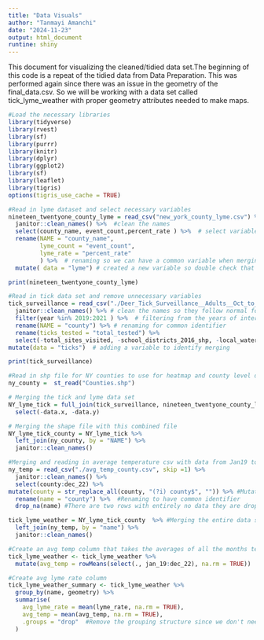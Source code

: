 ```yaml
---
title: "Data Visuals"
author: "Tanmayi Amanchi"
date: "2024-11-23"
output: html_document
runtine: shiny
---
```


This document for visualizing the cleaned/tidied data set.The beginning of this code is a repeat of the tidied data from Data Preparation. This was performed again since there was an issue in the geometry  of the final_data.csv. So we will be working with a data set called tick_lyme_weather with proper geometry attributes needed to make maps.
```r
#Load the necessary libraries 
library(tidyverse)
library(rvest)
library(sf)
library(purrr)
library(knitr)
library(dplyr)
library(ggplot2)
library(sf)
library(leaflet)
library(tigris)
options(tigris_use_cache = TRUE)
``` 

```r
#Read in lyme dataset and select necessary variables
nineteen_twentyone_county_lyme = read_csv("new_york_county_lyme.csv") %>%  #read in the NYC lyme data
  janitor::clean_names() %>%  #clean the names 
  select(county_name, event_count,percent_rate ) %>%  # select variables of interest 
  rename(NAME = "county_name", 
         lyme_count = "event_count",
         lyme_rate = "percent_rate"
         ) %>%  # renaming so we can have a common variable when merging 
  mutate( data = "lyme") # created a new variable so double check that merging was accurate

print(nineteen_twentyone_county_lyme)

```

```r
#Read in tick data set and remove unnecessary variables 
tick_surveillance = read_csv("./Deer_Tick_Surveillance__Adults__Oct_to_Dec__excluding_Powassan_virus__Beginning_2008_20241116.csv") %>% 
  janitor::clean_names() %>% # clean the names so they follow normal form 
  filter(year %in% 2019:2021 ) %>%  # filtering from the years of interest that are based from the lyme disease data 
  rename(NAME = "county") %>% # renaming for common identifier
  rename(ticks_tested = "total_tested") %>% 
  select(-total_sites_visited, -school_districts_2016_shp, -local_waterfront_revitalization_program_lwrp_communities, -new_york_zip_codes, -counties, -nys_senate_districts, -a_phagocytophilum_percent, -b_microti_percent, -b_miyamotoi_percent) %>%  # selecting and removing variables of interest , 
mutate(data = "ticks")  # adding a variable to identify merging 

print(tick_surveillance)
```

```r
#Read in shp file for NY counties to use for heatmap and county level data
ny_county =  st_read("Counties.shp")  
```

```r
# Merging the tick and lyme data set  
NY_lyme_tick = full_join(tick_surveillance, nineteen_twentyone_county_lyme, by = "NAME") %>% 
  select(-data.x, -data.y)

# Merging the shape file with this combined file
NY_lyme_tick_county = NY_lyme_tick %>%
  left_join(ny_county, by = "NAME") %>% 
  janitor::clean_names() 
```

```r
#Merging and reading in average temperature csv with data from Jan19 to Dec22
ny_temp = read_csv("./avg_temp_county.csv", skip =1) %>% 
  janitor::clean_names() %>% 
  select(county:dec_22) %>% 
mutate(county = str_replace_all(county, "(?i) county$", "")) %>% #Mutated to remove the suffix county so that the data can be merged and have common identifier
  rename(name = "county") %>%  #Renaming to have common identifier 
  drop_na(name) #There are two rows with entirely no data they are dropped 

tick_lyme_weather = NY_lyme_tick_county  %>% #Merging the entire data set with avg weather 
  left_join(ny_temp, by = "name") %>% 
  janitor::clean_names() 
```

```r
#Create an avg temp column that takes the averages of all the months temperature values by county 
tick_lyme_weather <- tick_lyme_weather %>%
  mutate(avg_temp = rowMeans(select(., jan_19:dec_22), na.rm = TRUE))
```

```r
#Create avg lyme rate column
tick_lyme_weather_summary <- tick_lyme_weather %>%
  group_by(name, geometry) %>%
  summarise(
    avg_lyme_rate = mean(lyme_rate, na.rm = TRUE),
    avg_temp = mean(avg_temp, na.rm = TRUE),
    .groups = "drop"  #Remove the grouping structure since we don't need it in the final result
  )
```

